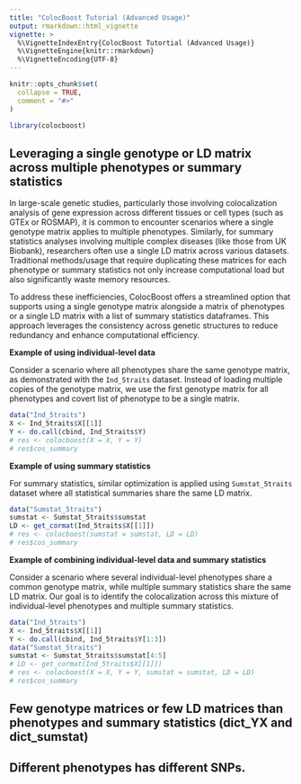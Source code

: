 ```yaml
---
title: "ColocBoost Tutorial (Advanced Usage)"
output: rmarkdown::html_vignette
vignette: >
  %\VignetteIndexEntry{ColocBoost Tutortial (Advanced Usage)}
  %\VignetteEngine{knitr::rmarkdown}
  %\VignetteEncoding{UTF-8}
---
```


```r
knitr::opts_chunk$set(
  collapse = TRUE,
  comment = "#>"
)
```

```r
library(colocboost)
```

## Leveraging a single genotype or LD matrix across multiple phenotypes or summary statistics

In large-scale genetic studies, particularly those involving colocalization analysis of gene expression across different tissues or cell types (such as GTEx or ROSMAP), it is common to encounter scenarios where a single genotype matrix applies to multiple phenotypes. Similarly, for summary statistics analyses involving multiple complex diseases (like those from UK Biobank), researchers often use a single LD matrix across various datasets. Traditional methods/usage that require duplicating these matrices for each phenotype or summary statistics not only increase computational load but also significantly waste memory resources. 

To address these inefficiencies, ColocBoost offers a streamlined option that supports using a single genotype matrix alongside a matrix of phenotypes or a single LD matrix with a list of summary statistics dataframes. This approach leverages the consistency across genetic structures to reduce redundancy and enhance computational efficiency.


**Example of using individual-level data**

Consider a scenario where all phenotypes share the same genotype matrix, as demonstrated with the `Ind_5traits` dataset. Instead of loading multiple copies of the genotype matrix, we use the first genotype matrix for all phenotypes and covert list of phenotype to be a single matrix.

```r
data("Ind_5traits")
X <- Ind_5traits$X[[1]]
Y <- do.call(cbind, Ind_5traits$Y)
# res <- colocboost(X = X, Y = Y)
# res$cos_summary
```

**Example of using summary statistics**

For summary statistics, similar optimization is applied using `Sumstat_5traits` dataset where all statistical summaries share the same LD matrix.

```r
data("Sumstat_5traits")
sumstat <- Sumstat_5traits$sumstat
LD <- get_cormat(Ind_5traits$X[[1]])
# res <- colocboost(sumstat = sumstat, LD = LD)
# res$cos_summary
```

**Example of combining individual-level data and summary statistics**

Consider a scenario where several individual-level phenotypes share a common genotype matrix, while multiple summary statistics share the same LD matrix. Our goal is to identify the colocalization across this mixture of individual-level phenotypes and multiple summary statistics.


```r
data("Ind_5traits")
X <- Ind_5traits$X[[1]]
Y <- do.call(cbind, Ind_5traits$Y[1:3])
data("Sumstat_5traits")
sumstat <- Sumstat_5traits$sumstat[4:5]
# LD <- get_cormat(Ind_5traits$X[[1]])
# res <- colocboost(X = X, Y = Y, sumstat = sumstat, LD = LD)
# res$cos_summary
```


## Few genotype matrices or few LD matrices than phenotypes and summary statistics (dict_YX and dict_sumstat)

## Different phenotypes has different SNPs.



